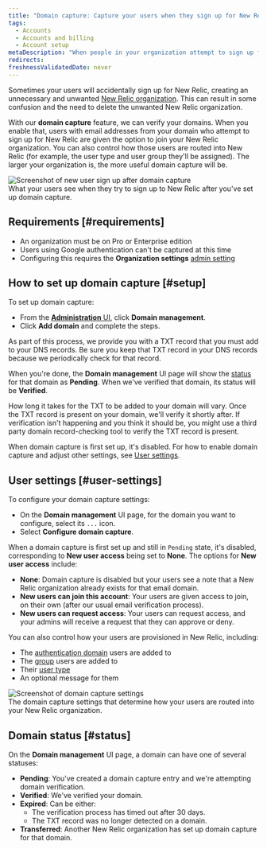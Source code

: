 ```yaml
---
title: "Domain capture: Capture your users when they sign up for New Relic"
tags:
  - Accounts
  - Accounts and billing
  - Account setup
metaDescription: "When people in your organization attempt to sign up for New Relic, you can use domain capture to control how they're routed into your account."
redirects:
freshnessValidatedDate: never
---
```





Sometimes your users will accidentally sign up for New Relic, creating an unnecessary and unwanted [New Relic organization](/docs/accounts/accounts-billing/account-structure/new-relic-account-structure). This can result in some confusion and the need to delete the unwanted New Relic organization. 

With our <DNT>**domain capture**</DNT> feature, we can verify your domains. When you enable that, users with email addresses from your domain who attempt to sign up for New Relic are given the option to join your New Relic organization. You can also control how those users are routed into New Relic (for example, the user type and user group they'll be assigned). The larger your organization is, the more useful domain capture will be. 

<img title="Screenshot of new user sign up after domain capture" alt="Screenshot of new user sign up after domain capture" src={accountsDomainCaptureNewUserLogin}/>
<figcaption>What your users see when they try to sign up to New Relic after you've set up domain capture.</figcaption>

## Requirements [#requirements]

* An organization must be on Pro or Enterprise edition
* Users using Google authentication can't be captured at this time 
* Configuring this requires the <DNT>**Organization settings**</DNT> [admin setting](/docs/accounts/accounts-billing/new-relic-one-user-management/user-management-concepts/#admin-settings)

## How to set up domain capture [#setup]

To set up domain capture: 

* From the [<DNT>**Administration**</DNT> UI](/docs/accounts/accounts-billing/new-relic-one-user-management/user-management-ui-and-tasks/#where), click <DNT>**Domain management**</DNT>. 
* Click <DNT>**Add domain**</DNT> and complete the steps. 

As part of this process, we provide you with a TXT record that you must add to your DNS records. Be sure you keep that TXT record in your DNS records because we periodically check for that record.  

When you're done, the <DNT>**Domain management**</DNT> UI page will show the [status](#status) for that domain as <DNT>**Pending**</DNT>. When we've verified that domain, its status will be <DNT>**Verified**</DNT>. 

How long it takes for the TXT to be added to your domain will vary. Once the TXT record is present on your domain, we'll verify it shortly after. If verification isn't happening and you think it should be, you might use a third party domain record-checking tool to verify the TXT record is present. 

When domain capture is first set up, it's disabled. For how to enable domain capture and adjust other settings, see [User settings](#user-settings).

## User settings [#user-settings]

To configure your domain capture settings: 

* On the <DNT>**Domain management**</DNT> UI page, for the domain you want to configure, select its `...` icon.
* Select <DNT>**Configure domain capture**</DNT>. 

When a domain capture is first set up and still in `Pending` state, it's disabled, corresponding to <DNT>**New user access**</DNT> being set to <DNT>**None**</DNT>. The options for <DNT>**New user access**</DNT> include: 

* <DNT>**None**</DNT>: Domain capture is disabled but your users see a note that a New Relic organization already exists for that email domain. 
* <DNT>**New users can join this account**</DNT>: Your users are given access to join, on their own (after our usual email verification process).
* <DNT>**New users can request access**</DNT>: Your users can request access, and your admins will receive a request that they can approve or deny. 

You can also control how your users are provisioned in New Relic, including: 

* The [authentication domain](/docs/accounts/accounts-billing/new-relic-one-user-management/authentication-domains-saml-sso-scim-more) users are added to 
* The [group](/docs/accounts/accounts-billing/new-relic-one-user-management/user-management-concepts#groups) users are added to
* Their [user type](/docs/accounts/accounts-billing/new-relic-one-user-management/user-type)
* An optional message for them

<img title="Screenshot of domain capture settings" alt="Screenshot of domain capture settings" src={accountsDomainCaptureSettings}/>
<figcaption>The domain capture settings that determine how your users are routed into your New Relic organization.</figcaption>

## Domain status [#status]

On the <DNT>**Domain management**</DNT> UI page, a domain can have one of several statuses: 

* <DNT>**Pending**</DNT>: You've created a domain capture entry and we're attempting domain verification. 
* <DNT>**Verified**</DNT>: We've verified your domain. 
* <DNT>**Expired**</DNT>: Can be either: 
  * The verification process has timed out after 30 days.
  * The TXT record was no longer detected on a domain. 
* <DNT>**Transferred**</DNT>: Another New Relic organization has set up domain capture for that domain. 
